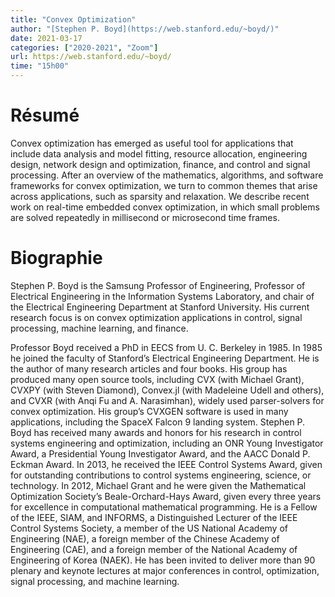```yaml
---
title: "Convex Optimization"
author: "[Stephen P. Boyd](https://web.stanford.edu/~boyd/)"
date: 2021-03-17
categories: ["2020-2021", "Zoom"]
url: https://web.stanford.edu/~boyd/
time: "15h00"
---
```


# Résumé

Convex optimization has emerged as useful tool for applications that include data analysis and model fitting, resource allocation, engineering design, network design and optimization, finance, and control and signal processing. After an overview of the mathematics, algorithms, and software frameworks for convex optimization, we turn to common themes that arise across applications, such as sparsity and relaxation. We describe recent work on real-time embedded convex optimization, in which small problems are solved repeatedly in millisecond or microsecond time frames.


# Biographie

Stephen P. Boyd is the Samsung Professor of Engineering, Professor of Electrical Engineering in the Information Systems Laboratory, and chair of the Electrical Engineering Department at Stanford University. His current research focus is on convex optimization applications in control, signal processing, machine learning, and finance.

Professor Boyd received a PhD in EECS from U. C. Berkeley in 1985. In 1985 he joined the faculty of Stanford's Electrical Engineering Department. He is the author of many research articles and four books. His group has produced many open source tools, including CVX (with Michael Grant), CVXPY (with Steven Diamond), Convex.jl (with Madeleine Udell and others), and CVXR (with Anqi Fu and A. Narasimhan), widely used parser-solvers for convex optimization. His group's CVXGEN software is used in many applications, including the SpaceX Falcon 9 landing system. Stephen P. Boyd has received many awards and honors for his research in control systems engineering and optimization, including an ONR Young Investigator Award, a Presidential Young Investigator Award, and the AACC Donald P. Eckman Award. In 2013, he received the IEEE Control Systems Award, given for outstanding contributions to control systems engineering, science, or technology. In 2012, Michael Grant and he were given the Mathematical Optimization Society's Beale-Orchard-Hays Award, given every three years for excellence in computational mathematical programming. He is a Fellow of the IEEE, SIAM, and INFORMS, a Distinguished Lecturer of the IEEE Control Systems Society, a member of the US National Academy of Engineering (NAE), a foreign member of the Chinese Academy of Engineering (CAE), and a foreign member of the National Academy of Engineering of Korea (NAEK). He has been invited to deliver more than 90 plenary and keynote lectures at major conferences in control, optimization, signal processing, and machine learning.
